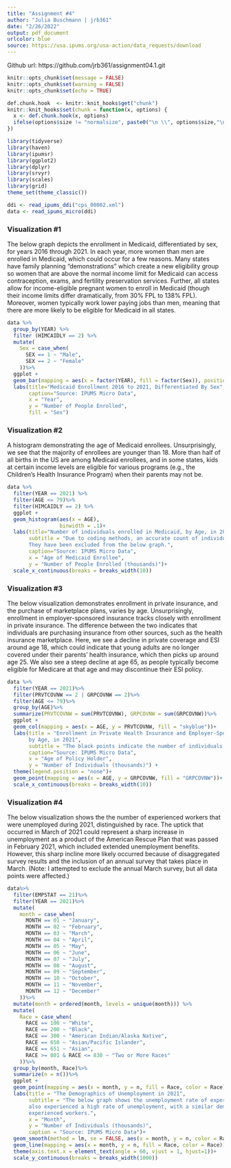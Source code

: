 ```yaml
---
title: "Assignment #4"
author: "Julia Buschmann | jrb361"
date: "2/26/2022"
output: pdf_document
urlcolor: blue
source: https://usa.ipums.org/usa-action/data_requests/download
---
```


Github url: https://github.com/jrb361/assignment04.1.git

```r
knitr::opts_chunk$set(message = FALSE)
knitr::opts_chunk$set(warning = FALSE)
knitr::opts_chunk$set(echo = TRUE)
```

```r
def.chunk.hook  <- knitr::knit_hooks$get("chunk")
knitr::knit_hooks$set(chunk = function(x, options) {
  x <- def.chunk.hook(x, options)
  ifelse(options$size != "normalsize", paste0("\n \\", options$size,"\n\n", x, "\n\n \\normalsize"), x)
})
```

```r
library(tidyverse)
library(haven)
library(ipumsr)
library(ggplot2)
library(dplyr)
library(srvyr)
library(scales)
library(grid)
theme_set(theme_classic())
```


```r
ddi <- read_ipums_ddi("cps_00002.xml")
data <- read_ipums_micro(ddi)
```


### Visualization #1
The below graph depicts the enrollment in Medicaid, differentiated by sex, for years 2016 through 2021. In each year, more women than men are enrolled in Medicaid, which could occur for a few reasons. Many states have family planning "demonstrations" which create a new eligibility group so women that are above the normal income limit for Medicaid can access contraception, exams, and fertility preservation services. Further, all states allow for income-eligible pregnant women to enroll in Medicaid (though their income limits differ dramatically, from 30% FPL to 138% FPL). Moreover, women typically work lower paying jobs than men, meaning that there are more likely to be eligible for Medicaid in all states. 

```r
data %>%
  group_by(YEAR) %>%
  filter (HIMCAIDLY == 2) %>%
  mutate(
    Sex = case_when(
      SEX == 1 ~ "Male",
      SEX == 2 ~ "Female"
    ))%>%
  ggplot +
  geom_bar(mapping = aes(x = factor(YEAR), fill = factor(Sex)), position = "dodge") +
  labs(title="Medicaid Enrollment 2016 to 2021, Differentiated By Sex", 
       caption="Source: IPUMS Micro Data",
       x = "Year",
       y = "Number of People Enrolled",
       fill = "Sex")
```

\newpage

### Visualization #2
A histogram demonstrating the age of Medicaid enrollees. Unsurprisingly, we see that the majority of enrollees are younger than 18. More than half of all births in the US are among Medicaid enrollees, and in some states, kids at certain income levels are eligible for various programs (e.g., the Children's Health Insurance Program) when their parents may not be.
```r
data %>%
  filter(YEAR == 2021) %>%
  filter(AGE <= 79)%>%
  filter(HIMCAIDLY == 2) %>%
  ggplot +
  geom_histogram(aes(x = AGE), 
                 binwidth = .1)+
  labs(title="Number of individuals enrolled in Medicaid, by Age, in 2021", 
       subtitle = "Due to coding methods, an accurate count of individuals 80 years and older is not available. 
       They have been excluded from the below graph.",
       caption="Source: IPUMS Micro Data",
       x = "Age of Medicaid Enrollee",
       y = "Number of People Enrolled (thousands)")+
  scale_x_continuous(breaks = breaks_width(10))

```

\newpage 

### Visualization #3
The below visualization demonstrates enrollment in private insurance, and the purchase of marketplace plans, varies by age. Unsurprisingly, enrollment in employer-sponsored insurance tracks closely with enrollment in private insurance. The difference between the two indicates that individuals are purchasing insurance from other sources, such as the health insurance marketplace. Here, we see a decline in private coverage and ESI around age 18, which could indicate that young adults are no longer covered under their parents' health insurance, which then picks up around age 25. We also see a steep decline at age 65, as people typically become eligible for Medicare at that age and may discontinue their ESI policy.

```r
data %>%
  filter(YEAR == 2021)%>%
  filter(PRVTCOVNW == 2 | GRPCOVNW == 2)%>%
  filter(AGE <= 79)%>%
  group_by(AGE)%>%
  summarize(PRVTCOVNW = sum(PRVTCOVNW), GRPCOVNW = sum(GRPCOVNW))%>%
  ggplot +
  geom_col(mapping = aes(x = AGE, y = PRVTCOVNW, fill = "skyblue"))+
  labs(title = "Enrollment in Private Health Insurance and Employer-Sponsored Insurance, 
       by Age, in 2021", 
       subtitle = "The black points indicate the number of individuals that have employer sponsored health inurance.",
       caption="Source: IPUMS Micro Data",
       x = "Age of Policy Holder",
       y = "Number of Individuals (thousands)") +
  theme(legend.position = "none")+
  geom_point(mapping = aes(x = AGE, y = GRPCOVNW, fill = "GRPCOVNW"))+
  scale_x_continuous(breaks = breaks_width(10))

```

\newpage

### Visualization #4
The below visualization shows the the number of experienced workers that were unemployed during 2021, distinguished by race. The uptick that occurred in March of 2021 could represent a sharp increase in unemployment as a product of the American Rescue Plan that was passed in February 2021, which included extended unemployment benefits. However, this sharp incline more likely occurred because of disaggregated survey results and the inclusion of an annual survey that takes place in March. (Note: I attempted to exclude the annual March survey, but all data points were affected.)

```r
data%>%
  filter(EMPSTAT == 21)%>%
  filter(YEAR == 2021)%>%
  mutate(
    month = case_when(
      MONTH == 01 ~ "January",
      MONTH == 02 ~ "February",
      MONTH == 03 ~ "March", 
      MONTH == 04 ~ "April",
      MONTH == 05 ~ "May",
      MONTH == 06 ~ "June",
      MONTH == 07 ~ "July",
      MONTH == 08 ~ "August", 
      MONTH == 09 ~ "September", 
      MONTH == 10 ~ "October", 
      MONTH == 11 ~ "November",
      MONTH == 12 ~ "December"
    ))%>%
  mutate(month = ordered(month, levels = unique(month))) %>%
  mutate(
    Race = case_when(
      RACE == 100 ~ "White",
      RACE == 200 ~ "Black",
      RACE == 300 ~ "American Indian/Alaska Native",
      RACE == 650 ~ "Asian/Pacific Islander",
      RACE == 651 ~ "Asian",
      RACE >= 801 & RACE <= 830 ~ "Two or More Races"
    ))%>%
  group_by(month, Race)%>%
  summarize(n = n())%>%
  ggplot +
  geom_point(mapping = aes(x = month, y = n, fill = Race, color = Race))+
  labs(title = "The Demographics of Unemployment in 2021", 
       subtitle = "The below graph shows the unemployment rate of experienced workers. New workers 
       also experienced a high rate of unemployment, with a similar demographic trend as 
       experienced workers.",
       x = "Month",
       y = "Number of Individuals (thousands)", 
       caption = "Source: IPUMS Micro Data")+
  geom_smooth(method = lm, se = FALSE, aes(x = month, y = n, color = Race))+
  geom_line(mapping = aes(x = month, y = n, fill = Race, color = Race))+
  theme(axis.text.x = element_text(angle = 60, vjust = 1, hjust=1))+
  scale_y_continuous(breaks = breaks_width(1000))
```

